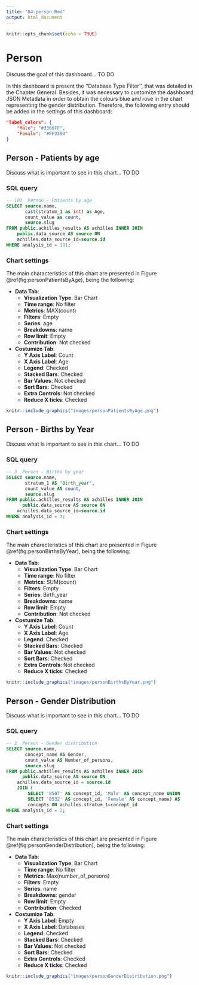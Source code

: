 ```yaml
---
title: "04-person.Rmd"
output: html_document
---
```


```r
knitr::opts_chunk$set(echo = TRUE)
```

# Person


Discuss the goal of this dashboard... TO DO

In this dashboard is present the ''Database Type Filter'', that was detailed in the Chapter General. Besides, it was necessary to customize the dashboard JSON Metadata in order to obtain the colours blue and rose in the chart representing the gender distribution. Therefore, the following entry should be added in the settings of this dashboard:

```json
"label_colors": {
    "Male": "#3366FF", 
    "Female": "#FF3399"
}
```


## Person - Patients by age

Discuss what is important to see in this chart... TO DO

### SQL query

```sql
-- 101  Person - Patients by age
SELECT source.name,
       cast(stratum_1 as int) as Age,
       count_value as count, 
       source.slug
FROM public.achilles_results AS achilles INNER JOIN 
    public.data_source AS source ON 
    achilles.data_source_id=source.id
WHERE analysis_id = 101;
```

### Chart settings
  
The main characteristics of this chart are presented in Figure \@ref(fig:personPatientsByAge), being the following:

- **Data Tab**:
    - **Visualization Type**: Bar Chart
    - **Time range**: No filter
    - **Metrics**: MAX(count)
    - **Filters**: Empty
    - **Series**: age
    - **Breakdowns**: name
    - **Row limit**: Empty
    - **Contribution**: Not checked
- **Costumize Tab**:
    - **Y Axis Label**: Count
    - **X Axis Label**: Age
    - **Legend**: Checked
    - **Stacked Bars**: Checked
    - **Bar Values**: Not checked
    - **Sort Bars**: Checked
    - **Extra Controls**: Not checked
    - **Reduce X ticks**: Checked

```r
knitr::include_graphics("images/personPatientsByAge.png")
```

## Person - Births by Year

Discuss what is important to see in this chart... TO DO

### SQL query

```sql
-- 3  Person - Births by year
SELECT source.name,
       stratum_1 AS "Birth_year",
       count_value AS count, 
       source.slug
FROM public.achilles_results AS achilles INNER JOIN 
	  public.data_source AS source ON 
    achilles.data_source_id=source.id
WHERE analysis_id = 3;
```

### Chart settings

The main characteristics of this chart are presented in Figure \@ref(fig:personBirthsByYear), being the following:

- **Data Tab**:
    - **Visualization Type**: Bar Chart
    - **Time range**: No filter
    - **Metrics**: SUM(count)
    - **Filters**: Empty
    - **Series**: Birth_year
    - **Breakdowns**: name
    - **Row limit**: Empty
    - **Contribution**: Not checked
- **Costumize Tab**:
    - **Y Axis Label**: Count
    - **X Axis Label**: Age
    - **Legend**: Checked
    - **Stacked Bars**: Checked
    - **Bar Values**: Not checked
    - **Sort Bars**: Checked
    - **Extra Controls**: Not checked
    - **Reduce X ticks**: Checked

```r
knitr::include_graphics("images/personBirthsByYear.png")
```


## Person - Gender Distribution

Discuss what is important to see in this chart... TO DO

### SQL query

```sql
-- 2  Person - Gender distribution
SELECT source.name,
       concept_name AS Gender, 
       count_value AS Number_of_persons,
       source.slug
FROM public.achilles_results AS achilles INNER JOIN 
	  public.data_source AS source ON 
    achilles.data_source_id = source.id
	JOIN (
		SELECT '8507' AS concept_id, 'Male' AS concept_name UNION 
		SELECT '8532' AS concept_id, 'Female' AS concept_name) AS 
		concepts ON achilles.stratum_1=concept_id
WHERE analysis_id = 2;
```

### Chart settings

The main characteristics of this chart are presented in Figure \@ref(fig:personGenderDistribution), being the following:

- **Data Tab**:
    - **Visualization Type**: Bar Chart
    - **Time range**: No filter
    - **Metrics**: Max(number_of_persons)
    - **Filters**: Empty
    - **Series**: name
    - **Breakdowns**: gender
    - **Row limit**: Empty
    - **Contribution**: Checked
- **Costumize Tab**:
    - **Y Axis Label**: Empty
    - **X Axis Label**: Databases
    - **Legend**: Checked
    - **Stacked Bars**: Checked
    - **Bar Values**: Not checked
    - **Sort Bars**: Checked
    - **Extra Controls**: Checked
    - **Reduce X ticks**: Checked

```r
knitr::include_graphics("images/personGenderDistribution.png")
```
